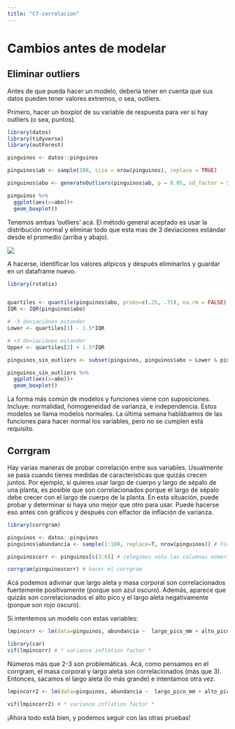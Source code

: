 ```yaml
---
title: "C7-correlacion"
---
```


# Cambios antes de modelar

## Eliminar outliers

Antes de que pueda hacer un modelo, debería tener en cuenta que sus datos pueden tener valores extremos, o sea, outliers.

Primero, hacer un boxplot de su variable de respuesta para ver si hay outliers (o sea, puntos).

```r
library(datos)
library(tidyverse)
library(outForest)

pinguinos <- datos::pinguinos

pinguinos$ab <- sample(100, size = nrow(pinguinos), replace = TRUE)

pinguinos$abo <- generateOutliers(pinguinos$ab, p = 0.05, sd_factor = 5, seed = NULL)

pinguinos %>%
  ggplot(aes(x=abo))+
  geom_boxplot()

```

Tenemos ambas ‘outliers’ acá. El método general aceptado es usar la distribución normal y eliminar todo que esta mas de 3 deviaciones estándar desde el promedio (arriba y abajo).

![](images/outliers_2.png)

A hacerse, identificar los valores atípicos y después eliminarlos y guardar en un dataframe nuevo.

```r
library(rstatix)


quartiles <- quantile(pinguinos$abo, probs=c(.25, .75), na.rm = FALSE)
IQR <- IQR(pinguinos$abo)

# -3 deviaciónes estander 
Lower <- quartiles[1] - 1.5*IQR

# +3 deviaciónes estander
Upper <- quartiles[2] + 1.5*IQR 

pinguinos_sin_outliers <- subset(pinguinos, pinguinos$abo > Lower & pinguinos$abo < Upper)


```

```r
pinguinos_sin_outliers %>%
  ggplot(aes(x=abo))+
  geom_boxplot()
```

La forma más común de modelos y funciones viene con suposiciones. Incluye: normalidad, homogeneidad de varianza, e independencia. Estos modelos se llama modelos normales. La última semana hablábamos de las funciones para hacer normal los variables, pero no se cumplen está requisito.

## Corrgram

Hay varias maneras de probar correlación entre sus variables. Usualmente se pasa cuando tienes medidas de características que quizás crecen juntos. Por ejemplo, si quieres usar largo de cuerpo y largo de sépalo de una planta, es posible que son correlacionados porque el largo de sépalo debe crecer con el largo de cuerpo de la planta. En esta situación, puede probar y determinar si haya uno mejor que otro para usar. Puede hacerse eso antes con gráficos y después con elfactor de inflación de varianza.

```r
library(corrgram)

pinguinos <- datos::pinguinos
pinguinos$abundancia <- sample(1:100, replace=T, nrow(pinguinos)) # hice una columna con valores de abundancia (falsos)

pinguinoscorr <- pinguinos[c(3:6)] # (elegimos solo las columnas númericos)

corrgram(pinguinoscorr) # hacer el corrgram

```

Acá podemos adivinar que largo aleta y masa corporal son correlacionados fuertemente positivamente (porque son azul oscuro). Además, aparece que quizás son correlacionados el alto pico y el largo aleta negativamente (porque son rojo oscuro).

Si intentemos un modelo con estas variables:

```r
lmpincorr <- lm(data=pinguinos, abundancia ~  largo_pico_mm + alto_pico_mm + largo_aleta_mm + masa_corporal_g)

library(car) 
vif(lmpincorr) # * variance inflation factor *

```

Números más que 2-3 son problemáticas. Acá, como pensamos en el corrgram, el masa corporal y largo aleta son correlacionados (más que 3). Entonces, sacamos el largo aleta (lo más grande) e intentamos otra vez.

```r
lmpincorr2 <- lm(data=pinguinos, abundancia ~  largo_pico_mm + alto_pico_mm + masa_corporal_g)

vif(lmpincorr2) # * variance inflation factor *

```

¡Ahora todo está bien, y podemos seguir con las otras pruebas!

